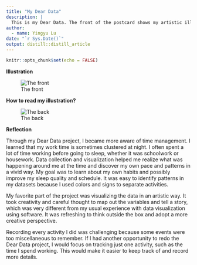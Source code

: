 ```yaml
---
title: "My Dear Data"
description: |
  This is my Dear Data. The front of the postcard shows my artistic illustration of my one-week before-sleep activities, while the back explains how to read my illustration.
author:
  - name: Yingyu Lu
date: "`r Sys.Date()`"
output: distill::distill_article
---
```


```r
knitr::opts_chunk$set(echo = FALSE)
```

**Illustration**

![The front](front.png)

**How to read my illustration?**

![The back](back.png)

**Reflection**

 Through my Dear Data project, I became more aware of time management. I learned that my work time is sometimes clustered at night. I often spent a lot of time working before going to sleep, whether it was schoolwork or housework. Data collection and visualization helped me realize what was happening around me at the time and discover my own pace and patterns in a vivid way. My goal was to learn about my own habits and possibly improve my sleep quality and schedule. It was easy to identify patterns in my datasets because I used colors and signs to separate activities.
 
  My favorite part of the project was visualizing the data in an artistic way. It took creativity and careful thought to map out the variables and tell a story, which was very different from my usual experience with data visualization using software. It was refreshing to think outside the box and adopt a more creative perspective.
  
  Recording every activity I did was challenging because some events were too miscellaneous to remember. If I had another opportunity to redo the Dear Data project, I would focus on tracking just one activity, such as the time I spend working. This would make it easier to keep track of and record more details.





